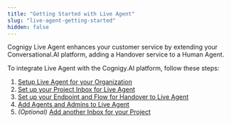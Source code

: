 ```yaml
---
title: "Getting Started with Live Agent"
slug: "live-agent-getting-started"
hidden: false
---
```


Cognigy Live Agent enhances your customer service by extending your Conversational.AI platform, adding a Handover service to a Human Agent.

To integrate Live Agent with the Cognigy.AI platform, follow these steps:

1. [Setup Live Agent for your Organization](/live-agent/getting-started/live-agent-setup/live-agent-setup-org)
2. [Set up your Project Inbox for Live Agent](/live-agent/getting-started/live-agent-setup/live-agent-setup-inbox)
3. [Set up your Endpoint and Flow for Handover to Live Agent](/live-agent/getting-started/live-agent-setup/live-agent-setup-handover)
4. [Add Agents and Admins to Live Agent](/live-agent/getting-started/live-agent-setup/live-agent-setup-agents)
5. _(Optional)_ [Add another Inbox for your Project](/live-agent/getting-started/live-agent-setup/live-agent-setup-additional-inbox)
